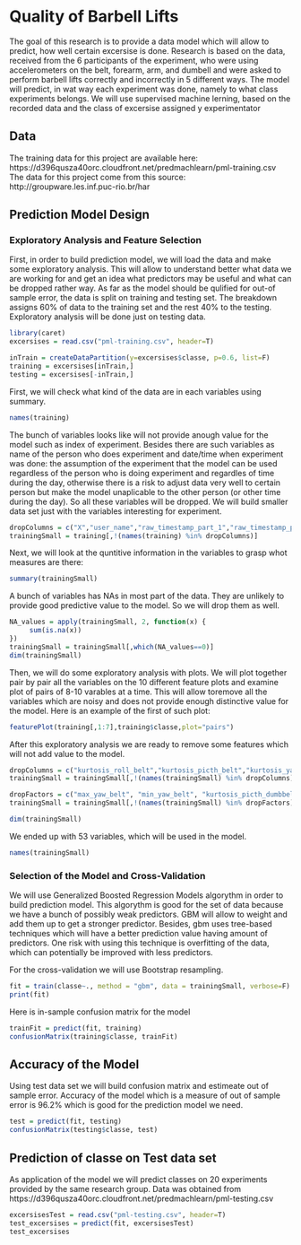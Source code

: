 # Quality of Barbell Lifts

The goal of this research is to provide a data model which will allow to predict, how well certain excersise is done. Research is based on the data, received from the 6 participants of the experiment, who were using  accelerometers on the belt, forearm, arm, and dumbell and were asked to perform barbell lifts correctly and incorrectly in 5 different ways. The model will predict, in wat way each experiment was done, namely to what class experiments belongs. We will use supervised machine lerning, based on the recorded data and the class of excersise assigned y experimentator

## Data

The training data for this project are available here: https://d396qusza40orc.cloudfront.net/predmachlearn/pml-training.csv
The data for this project come from this source: http://groupware.les.inf.puc-rio.br/har

## Prediction Model Design

### Exploratory Analysis and Feature Selection 

First, in order to build prediction model, we will load the data and make some exploratory analysis. This will allow to understand better what data we are working for and get an idea what predictors may be useful and what can be dropped rather way. As far as the model should be qulified for out-of sample error, the data is split on training and testing set. The breakdown assigns 60% of data to the training set and the rest 40% to the testing. Exploratory analysis will be done just on testing data.

```r
library(caret)
excersises = read.csv("pml-training.csv", header=T)

inTrain = createDataPartition(y=excersises$classe, p=0.6, list=F)
training = excersises[inTrain,]
testing = excersises[-inTrain,]
```

First, we will check what kind of the data are in each variables using summary.

```r
names(training)
```

The bunch of variables looks like will not provide anough value for the model such as index of experiment. Besides there are such variables as name of the person who does experiment and date/time when experiment was done: the assumption of the experiment that the model can be used regardless of the person who is doing experiment and regardles of time during the day, otherwise there is a risk to adjust data very well to certain person but make the model unaplicable to the other person (or other time during the day). So all these variables will be dropped. We will build smaller data set just with the variables interesting for experiment.

```r
dropColumns = c("X","user_name","raw_timestamp_part_1","raw_timestamp_part_2","cvtd_timestamp", "new_window","num_window")
trainingSmall = training[,!(names(training) %in% dropColumns)]
```

Next, we will look at the quntitive information in the variables to grasp whot measures are there:
```r
summary(trainingSmall)
```

A bunch of variables has NAs in most part of the data. They are unlikely to provide good predictive value to the model. So we will drop them as well.

```r
NA_values = apply(trainingSmall, 2, function(x) {
     sum(is.na(x))
})
trainingSmall = trainingSmall[,which(NA_values==0)]
dim(trainingSmall)
```

Then, we will do some exploratory analysis with plots. We will plot together pair by pair all the variables on the 10 different feature plots and examine plot of pairs of 8-10 varables at a time. This will allow toremove all the variables which are noisy and does not provide enough distinctive value for the model. Here is an example of the first of such plot:

```r
featurePlot(training[,1:7],training$classe,plot="pairs")
```

After this exploratory analysis we are ready to remove some features which will not add value to the model.
```r
dropColumns = c("kurtosis_roll_belt","kurtosis_picth_belt","kurtosis_yaw_belt","skewness_roll_belt","skewness_roll_belt.1","skewness_yaw_belt","amplitude_yaw_belt","kurtosis_roll_arm","kurtosis_picth_arm","kurtosis_yaw_arm","skewness_roll_arm","skewness_pitch_arm","kurtosis_roll_dumbbell","kurtosis_yaw_dumbbell","skewness_roll_dumbbell","skewness_yaw_dumbbell","amplitude_yaw_dumbbell","kurtosis_roll_forearm","kurtosis_picth_forearm","kurtosis_yaw_forearm","skewness_roll_forearm","skewness_pitch_forearm","skewness_yaw_forearm","max_yaw_forearm","min_yaw_forearm","amplitude_yaw_forearm", "skewness_yaw_arm")
trainingSmall = trainingSmall[,!(names(trainingSmall) %in% dropColumns)]

dropFactors = c("max_yaw_belt", "min_yaw_belt", "kurtosis_picth_dumbbell", "skewness_pitch_dumbbell", "max_yaw_dumbbell", "min_yaw_dumbbell")
trainingSmall = trainingSmall[,!(names(trainingSmall) %in% dropFactors)]

dim(trainingSmall)
```

We ended up with 53 variables, which will be used in the model.

```r
names(trainingSmall)
```

### Selection of the Model and Cross-Validation

We will use Generalized Boosted Regression Models algorythm in order to build prediction model. This algorythm is good for the set of data because we have a bunch of possibly weak predictors. GBM will allow to weight and add them up to get a stronger predictor. Besides, gbm uses tree-based techniques which will have a better prediction value having amount of predictors. One risk with using this technique is overfitting of the data, which can potentially be improved with less predictors.

For the cross-validation we will use Bootstrap resampling.

```r
fit = train(classe~., method = "gbm", data = trainingSmall, verbose=F)
print(fit)
```

Here is in-sample confusion matrix for the model
```r
trainFit = predict(fit, training)
confusionMatrix(training$classe, trainFit)
```

## Accuracy of the Model

Using test data set we will build confusion matrix and estimeate out of sample error. Accuracy of the model which is a measure of out of sample error is 96.2% which is good for the prediction model we need.

```r
test = predict(fit, testing)
confusionMatrix(testing$classe, test)
```

## Prediction of classe on Test data set

As application of the model we will predict classes on 20 experiments provided by the same research group. Data was obtained from https://d396qusza40orc.cloudfront.net/predmachlearn/pml-testing.csv

```r
excersisesTest = read.csv("pml-testing.csv", header=T)
test_excersises = predict(fit, excersisesTest)
test_excersises
```
